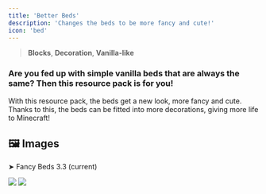 ```yaml
---
title: 'Better Beds'
description: 'Changes the beds to be more fancy and cute!'
icon: 'bed'
---
```


> <Icon icon="cube" iconType="regular" /> **Blocks**, <Icon icon="house" iconType="regular" /> **Decoration**, <Icon icon="ice-cream" iconType="regular" /> **Vanilla-like**

### Are you fed up with simple vanilla beds that are always the same? Then this resource pack is for you!

With this resource pack, the beds get a new look, more fancy and cute. Thanks to this, the beds can be fitted into more decorations, giving more life to Minecraft!

## 🖼️ Images
➤ Fancy Beds 3.3 (current)
<Frame>
<img src="https://i.imgur.com/7vgTARv.png"/>
</Frame>

<Accordion title="Fancy Beds 3.2">
<img src="https://i.imgur.com/W4Mti5B.png"/>
</Accordion>